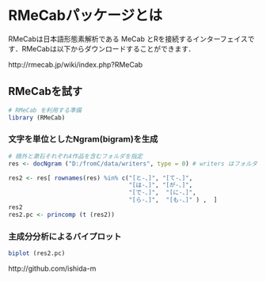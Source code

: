 RMeCabパッケージとは
========================================================
RMeCabは日本語形態素解析である MeCab とRを接続するインターフェイスです．RMeCabは以下からダウンロードすることができます．

http://rmecab.jp/wiki/index.php?RMeCab

RMeCabを試す
-------------------------

```r
# RMeCab を利用する準備
library (RMeCab)
```

### 文字を単位としたNgram(bigram)を生成
```r
# 鴎外と漱石それぞれ4作品を含むフォルダを指定
res <- docNgram ("D:/fromC/data/writers", type = 0) # writers はフォルダ名

res2 <- res[ rownames(res) %in% c("[と-、]", "[て-、]", 
                                  "[は-、]", "[が-、]", 
                                  "[で-、]",  "[に-、]",  
                                  "[ら-、]",  "[も-、]" ) ,  ]
res2
res2.pc <- princomp (t (res2))

```

### 主成分分析によるバイプロット

```r
biplot (res2.pc)
```

http://github.com/ishida-m

